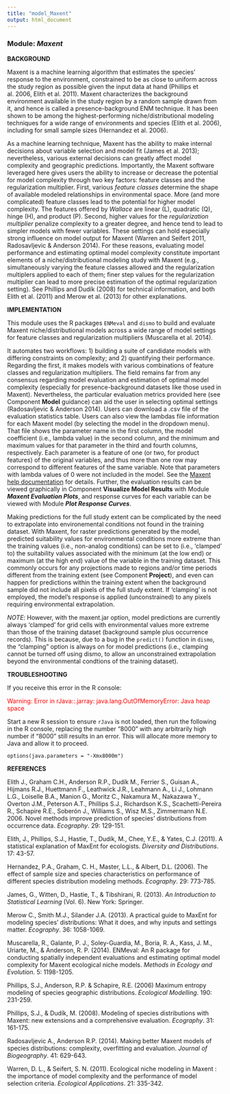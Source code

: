 ```yaml
---
title: "model_Maxent"
output: html_document
---
```


### **Module:** ***Maxent***

**BACKGROUND**

Maxent is a machine learning algorithm that estimates the species' response to the environment, constrained to be as close to uniform across the study region as possible given the input data at hand (Phillips et al. 2006, Elith et al. 2011). Maxent characterizes the background environment available in the study region by a random sample drawn from it, and hence is called a presence-background ENM technique. It has been shown to be among the highest-performing niche/distributional modeling techniques for a wide range of environments and species (Elith et al. 2006), including for small sample sizes (Hernandez et al. 2006).

As a machine learning technique, Maxent has the ability to make internal decisions about variable selection and model fit (James et al. 2013); nevertheless, various external decisions can greatly affect model complexity and geographic predictions. Importantly, the Maxent software leveraged here gives users the ability to increase or decrease the potential for model complexity through two key factors: feature classes and the regularization multiplier. First, various *feature classes* determine the shape of available modeled relationships in environmental space.  More (and more complicated) feature classes lead to the potential for higher model complexity. The features offered by *Wallace* are linear (L), quadratic (Q), hinge (H), and product (P). Second, higher values for the *regularization multiplier* penalize complexity to a greater degree, and hence tend to lead to simpler models with fewer variables. These settings can hold especially strong influence on model output for Maxent (Warren and Seifert 2011, Radosavljevic & Anderson 2014). For these reasons, evaluating model performance and estimating optimal model complexity constitute important elements of a niche/distributional modeling study with Maxent (e.g., simultaneously varying the feature classes allowed and the regularization multiplers applied to each of them; finer step values for the regularization multiplier can lead to more precise estimation of the optimal regularization setting). See Phillips and Dudík (2008) for technical information, and both Elith et al. (2011) and Merow et al. (2013) for other explanations.

**IMPLEMENTATION** 

This module uses the R packages `ENMeval` and `dismo` to build and evaluate Maxent niche/distributional models across a wide range of model settings for feature classes and regularization multipliers (Muscarella et al. 2014).

It automates two workflows: 1) building a suite of candidate models with differing constraints on complexity; and 2) quantifying their performance. Regarding the first, it makes models with various combinations of feature classes and regularization multipliers. The field remains far from any consensus regarding model evaluation and estimation of optimal model complexity (especially for presence-background datasets like those used in Maxent). Nevertheless, the particular evaluation metrics provided here (see Component **Model** guidance) can aid the user in selecting optimal settings (Radosavljevic & Anderson 2014). Users can download a .csv file of the evaluation statistics table. Users can also view the lambdas file information for each Maxent model (by selecting the model in the dropdown menu). That file shows the parameter name in the first column, the model coefficient (i.e., lambda value) in the second column, and the minimum and maximum values for that parameter in the third and fourth columns, respectively. Each parameter is a feature of one (or two, for product features) of the original variables, and thus more than one row may correspond to different features of the same variable. Note that parameters with lambda values of 0 were not included in the model. See the <a href="https://github.com/mrmaxent/Maxent/blob/d3bd281f7b1ffb13b8a37439d9843caaa14e7888/density/help.html.pre" target="_blank">Maxent help documentation</a> for details. Further, the evaluation results can be viewed graphically in Component **Visualize Model Results** with Module ***Maxent Evaluation Plots***, and response curves for each variable can be viewed with Module ***Plot Response Curves***. 

Making predictions for the full study extent can be complicated by the need to extrapolate into environemental conditions not found in the training dataset. With Maxent, for raster predictions generated by the model, predicted suitability values for environmental conditions more extreme than the training values (i.e., non-analog conditions) can be set to (i.e., 'clamped' to) the suitability values associated with the minimum (at the low end) or maximum (at the high end) value of the variable in the training dataset. This commonly occurs for any projections made to regions and/or time periods different from the training extent (see Component **Project**), and even can happen for predictions within the training extent when the background sample did not include all pixels of the full study extent. If 'clamping' is not employed, the model's response is applied (unconstrained) to any pixels requiring environmental extrapolation. 

*NOTE*: However, with the maxent.jar option, model predictions are currently always 'clamped' for grid cells with environmental values more extreme than those of the training dataset (background sample plus occurrence records). This is because, due to a bug in the `predict()` function in `dismo`, the "clamping" option is always on for model predictions (i.e., clamping cannot be turned off using dismo, to allow an unconstrained extrapolation beyond the environmental condtions of the training dataset). 

**TROUBLESHOOTING**

If you receive this error in the R console:

<font color='red'>Warning: Error in rJava::.jarray: java.lang.OutOfMemoryError: Java heap space</font>

Start a new R session to ensure `rJava` is not loaded, then run the following in the R console, replacing the number "8000" with any arbitrarily high number if "8000" still results in an error. This will allocate more memory to Java and allow it to proceed.

`options(java.parameters = "-Xmx8000m")`

**REFERENCES**

Elith J., Graham C.H., Anderson R.P., Dudík M., Ferrier S., Guisan A., Hijmans R.J., Huettmann F., Leathwick J.R., Leahmann A., Li J., Lohmann L.G., Loiselle B.A., Manion G., Moritz C., Nakamura M., Nakazawa Y., Overton J.M., Peterson A.T., Phillips S.J., Richardson K.S., Scachetti-Pereira R., Schapire R.E., Soberón J., Williams S., Wisz M.S., Zimmermann N.E. 2006. Novel methods improve prediction of species' distributions from occurrence data. *Ecography*. 29: 129-151.

Elith, J., Phillips, S.J., Hastie, T., Dudík, M., Chee, Y.E., & Yates, C.J. (2011). A statistical explanation of MaxEnt for ecologists. *Diversity and Distributions*. 17: 43-57.

Hernandez, P.A., Graham, C. H., Master, L.L., & Albert, D.L. (2006). The effect of sample size and species characteristics on performance of different species distribution modeling methods. *Ecography*. 29: 773-785.

James, G., Witten, D., Hastie, T., & Tibshirani, R. (2013). *An Introduction to Statistical Learning* (Vol. 6). New York: Springer.

Merow C., Smith M.J., Silander J.A. (2013). A practical guide to MaxEnt for modeling species' distributions: What it does, and why inputs and settings matter. *Ecography*. 36: 1058-1069.

Muscarella, R., Galante, P. J., Soley-Guardia, M., Boria, R. A., Kass, J. M., Uriarte, M., & Anderson, R. P. (2014). ENMeval: An R package for conducting spatially independent evaluations and estimating optimal model complexity for Maxent ecological niche models. *Methods in Ecology and Evolution*. 5: 1198-1205.

Phillips, S.J., Anderson, R.P. & Schapire, R.E. (2006) Maximum entropy modeling of species geographic distributions. *Ecological Modelling*. 190: 231-259.

Phillips, S.J., & Dudík, M. (2008). Modeling of species distributions with Maxent: new extensions and a comprehensive evaluation. *Ecography*. 31: 161-175.

Radosavljevic A., Anderson R.P. (2014). Making better Maxent models of species distributions: complexity, overfitting and evaluation. *Journal of Biogeography*. 41: 629-643.

Warren, D. L., & Seifert, S. N. (2011). Ecological niche modeling in Maxent : the importance of model complexity and the performance of model selection criteria. *Ecological Applications*. 21: 335-342.
